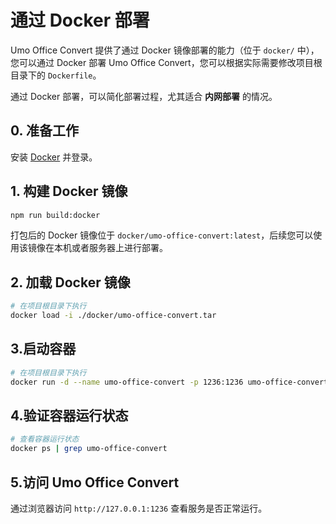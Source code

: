 # 通过 Docker 部署

Umo Office Convert 提供了通过 Docker 镜像部署的能力（位于 `docker/` 中），您可以通过 Docker 部署 Umo Office Convert，您可以根据实际需要修改项目根目录下的 `Dockerfile`。

通过 Docker 部署，可以简化部署过程，尤其适合 **内网部署** 的情况。

## 0. 准备工作

安装 [Docker](https://www.docker.com/) 并登录。

## 1. 构建 Docker 镜像

```sh npm2yarn
npm run build:docker
```

打包后的 Docker 镜像位于 `docker/umo-office-convert:latest`，后续您可以使用该镜像在本机或者服务器上进行部署。

## 2. 加载 Docker 镜像

```bash
# 在项目根目录下执行
docker load -i ./docker/umo-office-convert.tar
```
## 3.启动容器

```bash
# 在项目根目录下执行
docker run -d --name umo-office-convert -p 1236:1236 umo-office-convert:latest
```

## 4.验证容器运行状态

```bash
# 查看容器运行状态
docker ps | grep umo-office-convert
```

## 5.访问 Umo Office Convert

通过浏览器访问 `http://127.0.0.1:1236` 查看服务是否正常运行。
